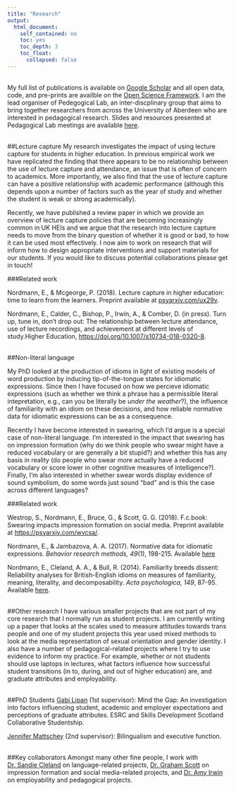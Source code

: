 ```yaml
---
title: "Research"
output:
  html_document:
    self_contained: no
    toc: yes
    toc_depth: 3
    toc_float: 
      collapsed: false
---
```

<br>
My full list of publications is available on [Google Scholar](https://scholar.google.co.uk/citations?user=-7Y95XAAAAAJ&hl=en) and all open data, code, and pre-prints are availble on the [Open Science Framework](https://osf.io/8u3if/). I am the lead organiser of Pedegogical Lab, an inter-discplinary group that aims to bring together researchers from across the University of Aberdeen who are interested in pedagogical research. Slides and resources presented at Pedagogical Lab meetings  are available [here](https://osf.io/u59d6/wiki/Previous%20Talks/).
<br>
<br>

##Lecture capture
My research investigates the impact of using lecture capture for students in higher education. In previous empirical work we have replicated the finding that there appears to be no relationship between the use of lecture capture and attendance, an issue that is often of concern to academics. More importantly, we also find that the use of lecture capture can have a positive relationship with academic performance (although this depends upon a number of factors such as the year of study and whether the student is weak or strong academically).  

Recently, we have published a review paper in which we provide an overview of lecture capture policies that are becoming increasingly common in UK HEIs and we argue that the research into lecture capture needs to move from the binary question of whether it is good or bad, to how it can be used most effectively. I now aim to work on research that will inform how to design appropriate interventions and support materials for our students. If you would like to discuss potential collaborations please get in touch!  

###Related work  

Nordmann, E., & Mcgeorge, P. (2018). Lecture capture in higher education: time to learn from the learners. Preprint available at [psyarxiv.com/ux29v](psyarxiv.com/ux29v).
<br>

Nordmann, E., Calder, C., Bishop, P., Irwin, A., & Comber, D. (in press). Turn up, tune in, don’t drop out: The relationship between lecture attendance, use of lecture recordings, and achievement at different levels of study.Higher Education, [https://doi.org/10.1007/s10734-018-0320-8](https://link.springer.com/article/10.1007/s10734-018-0320-8).
<br>
<br>

##Non-literal language  

My PhD looked at the production of idioms in light of existing models of word production by inducing tip-of-the-tongue states for idiomatic expressions. Since then I have focused on how we percieve idiomatic expressions (such as whether we think a phrase has a permissible literal intepretation, e.g., can you be literally be *under the weather*?), the influence of familiarity with an idiom on these decisions, and how reliable normative data for idiomatic expressions can be as a consequence. 

Recently I have become interested in swearing, which I'd argue is a special case of non-literal language. I'm interested in the impact that swearing has on impression formation (why do we think people who swear might have a reduced vocabulary or are generally a bit stupid?) and whether this has any basis in reality (do people who swear more actually have a reduced vocabulary or score lower in other cognitive measures of intelligence?). Finally, I'm also interested in whether swear words display evidence of sound symbolism, do some words just sound "bad" and is this the case across different languages?   

###Related work  

Westrop, S., Nordmann, E., Bruce, G., & Scott, G. G. (2018). F.c.book: Swearing impacts impression formation on social media. Preprint available at [https://psyarxiv.com/wvcsa/](https://psyarxiv.com/wvcsa/).
<br>

Nordmann, E., & Jambazova, A. A. (2017). Normative data for idiomatic expressions. *Behavior research methods, 49*(1), 198-215. Available [here](https://link.springer.com/article/10.3758/s13428-016-0705-5)
<br>

Nordmann, E., Cleland, A. A., & Bull, R. (2014). Familiarity breeds dissent: Reliability analyses for British-English idioms on measures of familiarity, meaning, literality, and decomposability. *Acta psychologica, 149*, 87-95. Available [here](https://www.sciencedirect.com/science/article/pii/S0001691814000845).
<br>
<br>

##Other research
I have various smaller projects that are not part of my core research that I normally run as student projects. I am currently writing up a paper that looks at the scales used to measure attitudes towards trans people and one of my student projects this year used mixed methods to look at the media representation of sexual orientation and gender identity.
I also have a number of pedagogical-related projects where I try to use evidence to inform my practice. For example, whether or not students should use laptops in lectures, what factors influence how successful student transitions (in to, during, and out of higher education) are, and graduate attributes and employability.  
<br>

##PhD Students
[Gabi Lipan](https://www.abdn.ac.uk/psychology/people/profiles/r01gil17/) (1st supervisor): Mind the Gap: An investigation into factors influencing student, academic and employer expectations and perceptions of graduate attributes. ESRC and Skills Development Scotland Collaborative Studentship.

[Jennifer Mattschey](https://www.abdn.ac.uk/psychology/people/profiles/r02jm15/) (2nd supervisor): Bilingualism and executive function.
<br>
<br>

##Key collaborators
Amongst many other fine people, I work with [Dr. Sandie Cleland](https://www.abdn.ac.uk/psychology/people/profiles/a.cleland) on language-related projects, [Dr. Graham Scott](https://research-portal.uws.ac.uk/en/persons/graham-scott) on impression formation and social media-related projects, and [Dr. Amy Irwin](https://www.abdn.ac.uk/psychology/people/profiles/a.irwin) on employability and pedagogical projects.